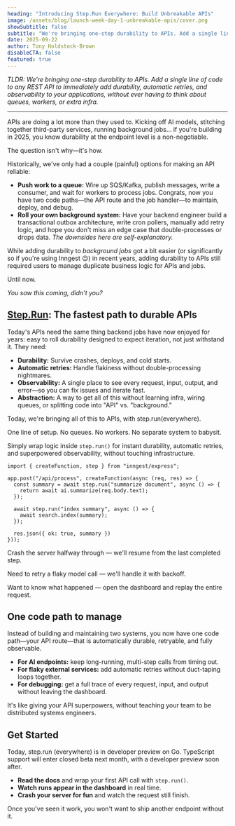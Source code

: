 ```yaml
---
heading: "Introducing Step.Run Everywhere: Build Unbreakable APIs"
image: /assets/blog/launch-week-day-1-unbreakable-apis/cover.png
showSubtitle: false
subtitle: "We're bringing one-step durability to APIs. Add a single line of code to any REST API to immediately add durability, automatic retries, and observability to your applications, without ever having to think about queues, workers, or extra infra."
date: 2025-09-22
author: Tony Holdstock-Brown
disableCTA: false
featured: true
---
```


_*TLDR: We're bringing one-step durability to APIs. Add a single line of code to any REST API to immediately add durability, automatic retries, and observability to your applications, without ever having to think about queues, workers, or extra infra.*_

_____

APIs are doing a lot more than they used to. Kicking off AI models, stitching together third-party services, running background jobs… if you're building in 2025, you know durability at the endpoint level is a non-negotiable. 

The question isn't why—it's how.

Historically, we've only had a couple (painful) options for making an API reliable:

- **Push work to a queue:** Wire up SQS/Kafka, publish messages, write a consumer, and wait for workers to process jobs. Congrats, now you have two code paths—the API route and the job handler—to maintain, deploy, and debug.
- **Roll your own background system:** Have your backend engineer build a transactional outbox architecture, write cron pollers, manually add retry logic, and hope you don't miss an edge case that double-processes or drops data. *The downsides here are self-explanatory.*

While adding durability to *background jobs* got a bit easier (or significantly so if you're using Inngest 😉) in recent years, adding durability to APIs still required users to manage duplicate business logic for APIs and jobs.

Until now.

*You saw this coming, didn't you?*

## [Step.Run](https://step.run): The fastest path to durable APIs

Today's APIs need the same thing backend jobs have now enjoyed for years: easy to roll durability designed to expect iteration, not just withstand it. They need:

- **Durability:** Survive crashes, deploys, and cold starts.
- **Automatic retries:** Handle flakiness without double-processing nightmares.
- **Observability:** A single place to see every request, input, output, and error—so you can fix issues and iterate fast.
- **Abstraction:** A way to get all of this without learning infra, wiring queues, or splitting code into "API" vs. "background."

Today, we're bringing all of this to APIs, with step.run(everywhere).

One line of setup. No queues. No workers. No separate system to babysit.

Simply wrap logic inside `step.run()` for instant durability, automatic retries, and superpowered observability, without touching infrastructure.

```tsx
import { createFunction, step } from "inngest/express";

app.post("/api/process", createFunction(async (req, res) => {
  const summary = await step.run("summarize document", async () => {
    return await ai.summarize(req.body.text);
  });

  await step.run("index summary", async () => {
    await search.index(summary);
  });

  res.json({ ok: true, summary })
}));
```

Crash the server halfway through — we'll resume from the last completed step.

Need to retry a flaky model call — we'll handle it with backoff.

Want to know what happened — open the dashboard and replay the entire request.

## One code path to manage

Instead of building and maintaining two systems, you now have one code path—your API route—that is automatically durable, retryable, and fully observable.

- **For AI endpoints:** keep long-running, multi-step calls from timing out.
- **For flaky external services:** add automatic retries without duct-taping loops together.
- **For debugging:** get a full trace of every request, input, and output without leaving the dashboard.

It's like giving your API superpowers, without teaching your team to be distributed systems engineers.

## Get Started

Today, step.run (everywhere) is in developer preview on Go. TypeScript support will enter closed beta next month, with a developer preview soon after.

- **Read the docs** and wrap your first API call with `step.run()`.
- **Watch runs appear in the dashboard** in real time.
- **Crash your server for fun** and watch the request still finish.

Once you've seen it work, you won't want to ship another endpoint without it.
